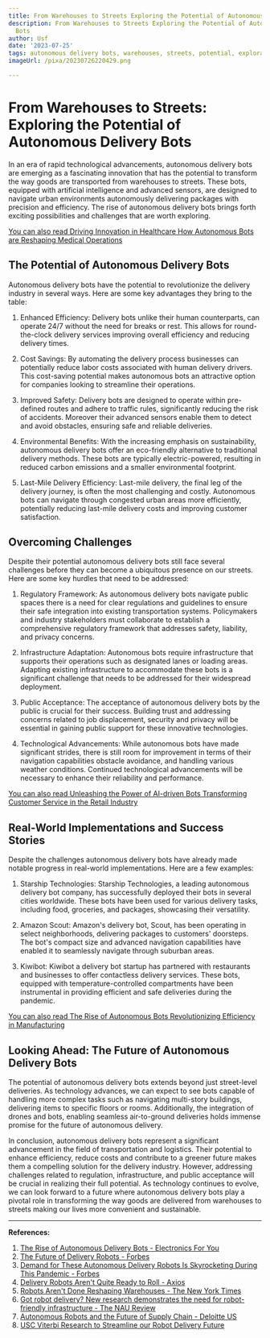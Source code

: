 ```yaml
---
title: From Warehouses to Streets Exploring the Potential of Autonomous Delivery Bots
description: From Warehouses to Streets Exploring the Potential of Autonomous Delivery
  Bots
author: Usf
date: '2023-07-25'
tags: autonomous delivery bots, warehouses, streets, potential, exploration
imageUrl: /pixa/20230726220429.png

---
```

# From Warehouses to Streets: Exploring the Potential of  Autonomous Delivery Bots

In an era of rapid technological advancements, autonomous delivery  bots are emerging as a fascinating innovation that has the potential to transform the way goods are transported from warehouses to streets. These bots, equipped with artificial intelligence and advanced sensors, are designed to navigate urban environments autonomously delivering packages with precision and  efficiency. The rise of autonomous delivery bots brings forth exciting possibilities and challenges that are worth exploring.

[You can also read  Driving  Innovation in Healthcare How Autonomous Bots are Reshaping Medical Operations](Driving%20Innovation%20in%20Healthcare%20How%20Autonomous%20Bots%20are%20Reshaping%20Medical%20Operations)


##  The Potential of Autonomous Delivery Bots

Autonomous delivery bots  have the potential to revolutionize the delivery industry in several ways. Here  are some key advantages  they bring to the table:

1. Enhanced Efficiency: Delivery bots unlike their human counterparts, can operate 24/7 without the need for breaks or rest. This allows for round-the-clock delivery services improving  overall efficiency and reducing delivery  times.

2. Cost Savings:  By automating the delivery process businesses can potentially reduce labor costs associated  with human  delivery drivers. This cost-saving potential makes autonomous bots an attractive option for companies looking to streamline their operations.

3. Improved Safety:  Delivery  bots are designed to operate  within pre-defined routes and adhere to traffic rules, significantly reducing the risk of accidents. Moreover their advanced sensors enable them to  detect and avoid  obstacles, ensuring safe and reliable deliveries.

4.  Environmental Benefits: With the increasing emphasis  on sustainability, autonomous delivery bots offer an eco-friendly alternative to traditional delivery methods. These  bots are  typically  electric-powered, resulting in reduced  carbon emissions and a smaller environmental footprint.

5. Last-Mile  Delivery Efficiency: Last-mile delivery,  the final leg  of the delivery  journey, is often the most  challenging and costly. Autonomous bots can navigate through congested urban areas more  efficiently, potentially  reducing last-mile delivery costs and improving customer satisfaction.

## Overcoming Challenges

Despite their potential autonomous delivery bots still face several challenges before they can  become a ubiquitous  presence on our streets. Here are some key hurdles that need to be addressed:

1. Regulatory Framework: As autonomous delivery bots navigate public spaces there is a need for clear regulations and guidelines to ensure their safe  integration into existing  transportation systems. Policymakers and industry stakeholders must collaborate to establish a comprehensive regulatory framework that addresses  safety,  liability, and privacy concerns.

2. Infrastructure Adaptation: Autonomous bots require infrastructure that supports their operations such as designated lanes or loading areas. Adapting existing infrastructure to accommodate these  bots is a significant challenge that needs to be addressed for their widespread deployment.

3. Public Acceptance: The acceptance of autonomous delivery bots by the public is crucial for their success. Building trust and addressing concerns related to job displacement, security and privacy will be essential in gaining public support for these innovative technologies.

4. Technological Advancements: While  autonomous bots have made  significant strides, there is still  room for improvement in terms of their navigation capabilities obstacle avoidance, and handling various weather conditions. Continued technological  advancements will be necessary to enhance their reliability and  performance.

[You can also read Unleashing the Power of AI-driven Bots Transforming Customer Service in the Retail Industry](Unleashing%20the%20Power%20of%20AI-driven%20Bots%20Transforming%20Customer%20Service%20in%20the%20Retail%20Industry)


## Real-World Implementations  and  Success Stories

Despite  the challenges autonomous delivery bots have already made notable  progress in real-world implementations. Here are a few examples:

1. Starship Technologies: Starship Technologies, a leading autonomous delivery bot company, has successfully deployed their bots in several cities worldwide.  These bots have been used for various delivery tasks, including  food, groceries, and  packages, showcasing their versatility.

2. Amazon Scout: Amazon's delivery bot, Scout, has been operating  in select neighborhoods, delivering packages to customers' doorsteps. The bot's compact size and advanced navigation capabilities have  enabled it to seamlessly navigate through  suburban areas.

3. Kiwibot:  Kiwibot a delivery bot startup has partnered with restaurants and businesses to  offer contactless delivery services. These bots, equipped with  temperature-controlled compartments have been instrumental in providing efficient  and safe deliveries during the pandemic.

[You can also read The Rise of Autonomous Bots Revolutionizing Efficiency in Manufacturing](The%20Rise%20of%20Autonomous%20Bots%20Revolutionizing%20Efficiency%20in%20Manufacturing)


## Looking Ahead: The Future of Autonomous Delivery Bots

The potential of autonomous delivery bots extends beyond  just street-level deliveries.  As technology advances, we can expect  to  see bots capable of handling more complex tasks such as navigating multi-story buildings, delivering items to specific floors or rooms. Additionally, the integration of drones and  bots, enabling seamless  air-to-ground deliveries holds immense promise for  the future of autonomous  delivery.

In conclusion, autonomous delivery bots  represent a significant advancement in the field of transportation and logistics. Their potential to enhance efficiency,  reduce costs and contribute to a greener  future makes them a compelling solution for the delivery industry. However, addressing challenges related  to regulation, infrastructure, and public acceptance  will  be crucial in realizing their full potential. As technology continues to  evolve,  we can look forward to a future where  autonomous delivery bots  play  a pivotal role in transforming the way  goods are delivered from warehouses  to streets making our lives more convenient and sustainable.

---

**References:**

1. [The  Rise of Autonomous  Delivery Bots - Electronics For You](https://www.electronicsforu.com/technology-trends/the-rise-of-autonomous-delivery-bots)
2. [The Future of Delivery Robots - Forbes](https://www.forbes.com/sites/bernardmarr/2021/11/05/the-future-of-delivery-robots/?sh=24a218837337)
3. [Demand for These Autonomous Delivery Robots Is Skyrocketing During This Pandemic -  Forbes](https://www.forbes.com/sites/bernardmarr/2020/05/29/demand-for-these-autonomous-delivery-robots-is-skyrocketing-during-this-pandemic/?sh=764ed0ef7f3c)
4. [Delivery Robots Aren't Quite Ready to Roll - Axios](https://www.axios.com/2022/09/06/delivery-robots-study)
5. [Robots Aren't Done Reshaping  Warehouses - The New York Times](https://www.nytimes.com/2022/07/12/business/warehouse-technology-robotics.html)
6. [Got robot delivery? New research demonstrates  the need for robot-friendly infrastructure - The NAU  Review](https://news.nau.edu/delivery-robot-research/)
7. [Autonomous Robots and the Future of Supply Chain - Deloitte  US](https://www2.deloitte.com/us/en/pages/manufacturing/articles/autonomous-robots-supply-chain-innovation.html)
8. [USC Viterbi Research  to Streamline our Robot  Delivery Future](https://viterbischool.usc.edu/news/2022/06/usc-viterbi-research-to-streamline-our-robot-delivery-future/)